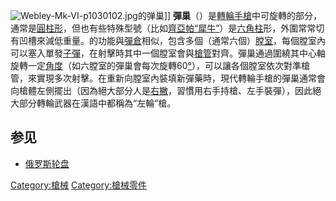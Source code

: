 {{noteTA
|G1=軍事
|G2=長度單位
|G3=Firearms
|1=zh:彈巢;zh-cn:弹巢;zh-tw:彈巢
}}
[[Image:Webley-Mk-VI-p1030102.jpg|thumb]]的弹巢]]
'''彈巢'''（{{lang-en|cylinder}}）是[[左輪手槍|轉輪手槍]]中可旋轉的部分，通常是[[圓柱形|圓柱形]]，但也有些特殊型號（比如[[齊亞帕犀牛式左輪手槍|齊亞帕“犀牛”]]）是[[六角柱|六角柱]]形，外圍常常切有凹槽來減低重量。{{Link-en|Cylinder (firearms)|彈巢}}的功能與[[彈匣|彈倉]]相似，包含多個（通常六個）[[膛室|膛室]]，每個膛室內可以塞入單發[[子彈|子彈]]，在射擊時其中一個膛室會與[[槍管|槍管]]對齊。彈巢通過圍繞其中心軸旋轉一定[[圓心角|角度]]（如六膛室的彈巢會每次旋轉60[[度_(角)|°]]），可以讓各個膛室依次對準槍管，來實現多次射擊。在重新向膛室內裝填新彈藥時，現代轉輪手槍的彈巢通常會向槍體左側擺出（因為絕大部分人是[[右撇|右撇]]，習慣用右手持槍、左手裝彈），因此絕大部分轉輪武器在漢語中都稱為“左輪”槍。

== 参见 ==
* [[俄罗斯轮盘|俄罗斯轮盘]]

{{槍械小作品}}

[[Category:槍械|Category:槍械]]
[[Category:槍械零件|Category:槍械零件]]